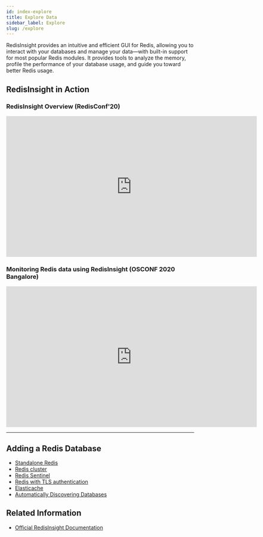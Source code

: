 ```yaml
---
id: index-explore
title: Explore Data
sidebar_label: Explore
slug: /explore
---
```



RedisInsight provides an intuitive and efficient GUI for Redis, allowing you to interact with your databases and manage your data—with built-in support for most popular Redis modules. It provides tools to analyze the memory, profile the performance of your database usage, and guide you toward better Redis usage.

## RedisInsight in Action

### RedisInsight Overview (RedisConf'20)

<div class="text--center">
<iframe width="672" height="378" src="https://www.youtube.com/embed/HBC3OSYOgj0" frameborder="0" allow="accelerometer; autoplay; clipboard-write; encrypted-media; gyroscope; picture-in-picture" allowfullscreen></iframe>
</div>


### Monitoring Redis data using RedisInsight (OSCONF 2020 Bangalore)

<div class="text--center">
<iframe width="672" height="378" src="https://www.youtube.com/embed/BVXFBhKeUxk" frameborder="0" allow="accelerometer; autoplay; clipboard-write; encrypted-media; gyroscope; picture-in-picture" allowfullscreen></iframe>
</div>

---

## Adding a Redis Database

* <a href="https://docs.redislabs.com/latest/ri/using-redisinsight/add-instance/#add-a-standalone-redis-database" target="_blank" rel="noopener">Standalone Redis</a>
* <a href="https://docs.redislabs.com/latest/ri/using-redisinsight/add-instance/#add-a-redis-cluster-database" target="_blank" rel="noopener">Redis cluster</a>
* <a href="https://docs.redislabs.com/latest/ri/using-redisinsight/add-instance/#add-a-redis-sentinel-database" target="_blank" rel="noopener">Redis Sentinel</a>
* <a href="https://docs.redislabs.com/latest/ri/using-redisinsight/add-instance/#add-a-redis-database-that-uses-tls" target="_blank" rel="noopener">Redis with TLS authentication</a>
* <a href="https://docs.redislabs.com/latest/ri/using-redisinsight/add-instance/#connecting-to-elasticache" target="_blank" rel="noopener">Elasticache</a>
* <a href="https://docs.redislabs.com/latest/ri/using-redisinsight/auto-discover-databases/">Automatically Discovering Databases</a>

## Related Information

* <a href="https://docs.redislabs.com/latest/ri/" target="_blank" rel="noopener">Official RedisInsight Documentation</a>
